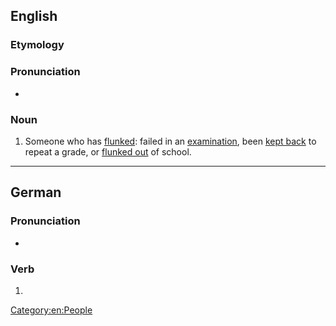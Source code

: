 ==English==

===Etymology===
{{suffix|en|flunk|er}}

===Pronunciation===
* {{audio|en|En-au-flunker.ogg|Audio (AU)}}

===Noun===
{{en-noun}}

# {{lb|en|slang|North America}} Someone who has [[flunk#Verb|flunked]]: failed in an [[examination]], been [[keep back#Verb|kept back]] to repeat a grade, or [[flunk out#Verb|flunked out]] of school. 

[[Category:en:People]]

----

==German==

===Pronunciation===
* {{audio|de|De-flunker.ogg|Audio}}

===Verb===
{{head|de|verb form}}

# {{verb form of|de|flunkern||1|s|pres|;|s|imp}}